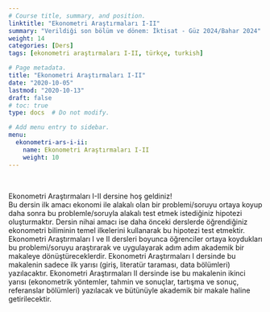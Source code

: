 ```yaml
---
# Course title, summary, and position.
linktitle: "Ekonometri Araştırmaları I-II"
summary: "Verildiği son bölüm ve dönem: İktisat - Güz 2024/Bahar 2024"
weight: 14
categories: [Ders]
tags: [ekonometri araştırmaları I-II, türkçe, turkish]

# Page metadata.
title: "Ekonometri Araştırmaları I-II"
date: "2020-10-05"
lastmod: "2020-10-13"
draft: false
# toc: true
type: docs  # Do not modify.

# Add menu entry to sidebar.
menu:
  ekonometri-ars-i-ii:
    name: Ekonometri Araştırmaları I-II
    weight: 10
---
```


<br>

Ekonometri Araştırmaları I-II dersine hoş geldiniz!  
Bu dersin ilk amacı ekonomi ile alakalı olan bir problemi/soruyu ortaya koyup daha sonra bu problemle/soruyla alakalı test etmek istediğiniz hipotezi oluşturmaktır. Dersin nihai amacı ise daha önceki derslerde öğrendiğiniz ekonometri biliminin temel ilkelerini kullanarak bu hipotezi test etmektir. Ekonometri Araştırmaları I ve II dersleri boyunca öğrenciler ortaya koydukları bu problemi/soruyu araştırarak ve uygulayarak adım adım akademik bir makaleye dönüştüreceklerdir. Ekonometri Araştırmaları I dersinde bu makalenin sadece ilk yarısı (giriş, literatür taraması, data bölümleri) yazılacaktır. Ekonometri Araştırmaları II dersinde ise bu makalenin ikinci yarısı (ekonometrik yöntemler, tahmin ve sonuçlar, tartışma ve sonuç, referanslar bölümleri) yazılacak ve bütünüyle akademik bir makale haline getirilecektir.

